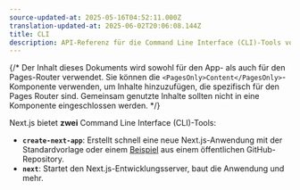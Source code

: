 ```yaml
---
source-updated-at: 2025-05-16T04:52:11.000Z
translation-updated-at: 2025-06-02T20:06:08.144Z
title: CLI
description: API-Referenz für die Command Line Interface (CLI)-Tools von Next.js.
---
```


{/* Der Inhalt dieses Dokuments wird sowohl für den App- als auch für den Pages-Router verwendet. Sie können die `<PagesOnly>Content</PagesOnly>`-Komponente verwenden, um Inhalte hinzuzufügen, die spezifisch für den Pages Router sind. Gemeinsam genutzte Inhalte sollten nicht in eine Komponente eingeschlossen werden. */}

Next.js bietet **zwei** Command Line Interface (CLI)-Tools:

- **`create-next-app`**: Erstellt schnell eine neue Next.js-Anwendung mit der Standardvorlage oder einem [Beispiel](https://github.com/vercel/next.js/tree/canary/examples) aus einem öffentlichen GitHub-Repository.
- **`next`**: Startet den Next.js-Entwicklungsserver, baut die Anwendung und mehr.